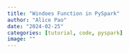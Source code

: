 ```yaml
---
title: "Windoes Function in PySpark"
author: "Alice Pao"
date: "2024-02-25"
categories: [tutorial, code, pyspark]
image: ""
---
```

